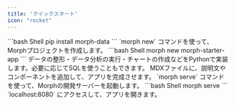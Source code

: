 ```yaml
---
title: 'クイックスタート'
icon: "rocket"
---
```


<Steps>
  <Step title="pipコマンドでmorphをインストールする">
    ```bash Shell
    pip install morph-data
    ```
  </Step>
  <Step title="Morphプロジェクトを作成する">
    `morph new` コマンドを使って、Morphプロジェクトを作成します。
    ```bash Shell
    morph new morph-starter-app
    ```
  </Step>
  <Step title="データ処理をPythonで実装する">
    データの整形・データ分析の実行・チャートの作成などをPythonで実装します。必要に応じてSQLを使うこともできます。
  </Step>
  <Step title="MDXファイルを編集する">
    MDXファイルに、説明文やコンポーネントを追加して、アプリを完成させます。
  </Step>
  <Step title="Morphの開発サーバーを起動する">
    `morph serve` コマンドを使って、Morphの開発サーバーを起動します。
    ```bash Shell
    morph serve
    ```
  </Step>
  <Step title="ブラウザでアプリを開く">
    `localhost:8080` にアクセスして、アプリを開きます。
  </Step>
</Steps>
